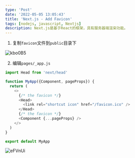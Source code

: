```yaml
---
type: 'Post'
date: '2022-05-05 13:05:43'
title: 'Next.js - Add Favicon'
tags: [nodejs, javascript, Nextjs]
description: Next.js是基于React的框架，具有服务器端渲染功能。
---
```


1. 复制`favicon`文件到`public`目录下

![kbo0B5](https://cdn.jsdelivr.net/gh/manonicu/pics@master/uPic/kbo0B5.jpg)

2. 编辑`pages/_app.js`

```js
import Head from 'next/head'

function MyApp({Component, pageProps}) {
  return (
    <>
      {/* the favicon */}
      <Head>
        <link rel="shortcut icon" href="/favicon.ico" />
      </Head>
      {/* the favicon */}
      <Component {...pageProps} />
    </>
  )
}

export default MyApp
```

![eFVnUi](https://cdn.jsdelivr.net/gh/manonicu/pics@master/uPic/eFVnUi.jpg)
